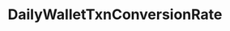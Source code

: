 ---
title: DailyWalletTxnConversionRate
openapi: ../analytics-api.json post /rpc/Analytics/DailyWalletTxnConversionRate
---